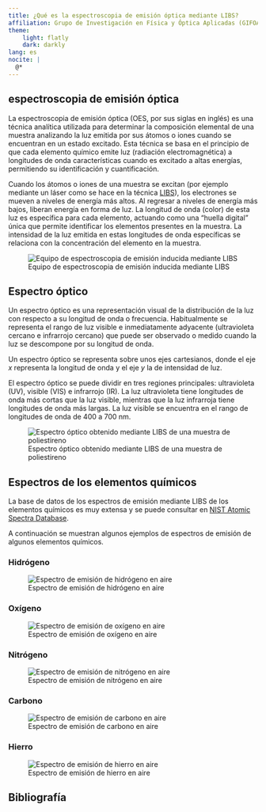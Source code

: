 ```yaml
---
title: ¿Qué es la espectroscopia de emisión óptica mediante LIBS? 
affiliation: Grupo de Investigación en Física y Óptica Aplicadas (GIFOA), Universidad CEU San Pablo
theme: 
    light: flatly
    dark: darkly
lang: es
nocite: |
  @*
---
```


## espectroscopia de emisión óptica

La espectroscopia de emisión óptica (OES, por sus siglas en inglés) es una técnica analítica utilizada para determinar la composición elemental de una muestra analizando la luz emitida por sus átomos o iones cuando se encuentran en un estado excitado. Esta técnica se basa en el principio de que cada elemento químico emite luz (radiación electromagnética) a longitudes de onda características cuando es excitado a altas energías, permitiendo su identificación y cuantificación.

Cuando los átomos o iones de una muestra se excitan (por ejemplo mediante un láser como se hace en la técnica [LIBS](https://en.wikipedia.org/wiki/Laser-induced_breakdown_spectroscopy)), los electrones se mueven a niveles de energía más altos. Al regresar a niveles de energía más bajos, liberan energía en forma de luz. La longitud de onda (color) de esta luz es específica para cada elemento, actuando como una "huella digital" única que permite identificar los elementos presentes en la muestra. La intensidad de la luz emitida en estas longitudes de onda específicas se relaciona con la concentración del elemento en la muestra.

![Equipo de espectroscopia de emisión inducida mediante LIBS](img/instalacion-libs.png)


## Espectro óptico

Un espectro óptico es una representación visual de la distribución de la luz con respecto a su longitud de onda o frecuencia. Habitualmente se representa el rango de luz visible e inmediatamente adyacente (ultravioleta cercano e infrarrojo cercano) que puede ser observado o medido cuando la luz se descompone por su longitud de onda.

Un espectro óptico se representa sobre unos ejes cartesianos, donde el eje $x$ representa la longitud de onda y el eje $y$ la de intensidad de luz.

El espectro óptico se puede dividir en tres regiones principales: ultravioleta (UV), visible (VIS) e infrarrojo (IR). La luz ultravioleta tiene longitudes de onda más cortas que la luz visible, mientras que la luz infrarroja tiene longitudes de onda más largas. La luz visible se encuentra en el rango de longitudes de onda de 400 a 700 nm.

![Espectro óptico obtenido mediante LIBS de una muestra de poliestireno](img/espectro-libs-poliestireno.png)

## Espectros de los elementos químicos

La base de datos de los espectros de emisión mediante LIBS de los elementos químicos es muy extensa y se puede consultar en [NIST Atomic Spectra Database](https://www.nist.gov/pml/atomic-spectra-database).

A continuación se muestran algunos ejemplos de espectros de emisión de algunos elementos químicos.

### Hidrógeno

![Espectro de emisión de hidrógeno en aire](img/espectro-hidrogeno.png)

### Oxígeno

![Espectro de emisión de oxígeno en aire](img/espectro-oxigeno.png)

### Nitrógeno

![Espectro de emisión de nitrógeno en aire](img/espectro-nitrogeno.png)

### Carbono

![Espectro de emisión de carbono en aire](img/espectro-carbono.png)

### Hierro

![Espectro de emisión de hierro en aire](img/espectro-hierro.png)

## Bibliografía

